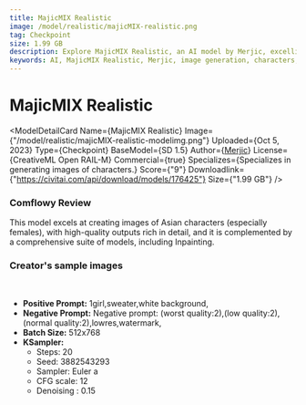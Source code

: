 ```yaml
---
title: MajicMIX Realistic
image: /model/realistic/majicMIX-realistic.png
tag: Checkpoint
size: 1.99 GB
description: Explore MajicMIX Realistic, an AI model by Merjic, excelling in generating images of characters, especially Asian females. Ideal for commercial use.
keywords: AI, MajicMIX Realistic, Merjic, image generation, characters, Asian females, commercial use, SD 1.5, CreativeML Open RAIL-M
---
```



# MajicMIX Realistic

<ModelDetailCard 
  Name={<span>MajicMIX Realistic</span>}
  Image={"/model/realistic/majicMIX-realistic-modelimg.png"}
  Uploaded={<span>Oct 5, 2023</span>}
  Type={<span>Checkpoint</span>}
  BaseModel={<span>SD 1.5</span>}
  Author={<a href="https://civitai.com/user/Merjic">Merjic</a>}
  License={<span>CreativeML Open RAIL-M</span>}
  Commercial={true}
  Specializes={<span>Specializes in generating images of characters.</span>}
  Score={"9"}
  Downloadlink={"https://civitai.com/api/download/models/176425"}
  Size={"1.99 GB"}
/>

### Comflowy Review
This model excels at creating images of Asian characters (especially females), with high-quality outputs rich in detail, and it is complemented by a comprehensive suite of models, including Inpainting.

### Creator's sample images
<br/>
<PhotoProvider>
  <PhotoView src="/model/realistic/003.png">
    <img src="/model/realistic/003.png" alt="" className='rounded-lg'/>
  </PhotoView>
</PhotoProvider>

* **Positive Prompt:** 1girl,sweater,white background,
* **Negative Prompt:** Negative prompt: (worst quality:2),(low quality:2),(normal quality:2),lowres,watermark,
* **Batch Size:** 512x768
* **KSampler:** 
  * Steps: 20
  * Seed: 3882543293
  * Sampler: Euler a
  * CFG scale: 12
  * Denoising : 0.15